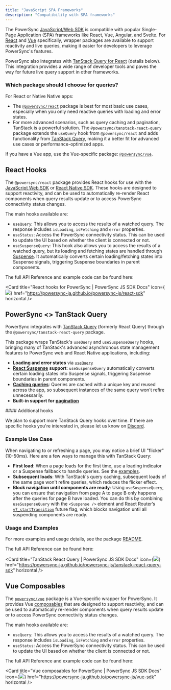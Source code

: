 ```yaml
---
title: "JavaScript SPA Frameworks"
description: "Compatibility with SPA frameworks"
---
```


The PowerSync [JavaScript/Web SDK](../js-web) is compatible with popular Single-Page Application (SPA) frameworks like React, Vue, Angular, and Svelte. For [React](#react-hooks) and [Vue](#vue-composables) specifically, wrapper packages are available to support reactivity and live queries, making it easier for developers to leverage PowerSync's features.

PowerSync also integrates with [TanStack Query for React](#powersync-less-than-greater-than-tanstack) (details below). This integration provides a wide range of developer tools and paves the way for future live query support in other frameworks.

### Which package should I choose for queries?

For React or Native Native apps:

* The [`@powersync/react`](#react-hooks) package is best for most basic use cases, especially when you only need reactive queries with loading and error states.
* For more advanced scenarios, such as query caching and pagination, TanStack is a powerful solution. The [`@powersync/tanstack-react-query`](#powersync-less-than-greater-than-tanstack) package extends the `useQuery` hook from `@powersync/react` and adds functionality from [TanStack Query](https://tanstack.com/query/latest/docs/framework/react/overview), making it a better fit for advanced use cases or performance-optimized apps.

If you have a Vue app, use the Vue-specific package: [`@powersync/vue`](#vue-composables).

## React Hooks

<Card
  title="npm: @powersync/react"
  icon="npm"
  href="https://www.npmjs.com/package/@powersync/react"
  horizontal
/>

The `@powersync/react` package provides React hooks for use with the [JavaScript Web SDK](./) or [React Native SDK](../react-native-and-expo/). These hooks are designed to support reactivity, and can be used to automatically re-render React components when query results update or to access PowerSync connectivity status changes.

The main hooks available are:

* `useQuery`: This allows you to access the results of a watched query. The response includes `isLoading`, `isFetching` and `error` properties.
* `useStatus`: Access the PowerSync connectivity status. This can be used to update the UI based on whether the client is connected or not.
* `useSuspenseQuery`: This hook also allows you to access the results of a watched query, but its loading and fetching states are handled through [Suspense](https://react.dev/reference/react/Suspense). It automatically converts certain loading/fetching states into Suspense signals, triggering Suspense boundaries in parent components.

The full API Reference and example code can be found here:

<Card
  title="React hooks for PowerSync | PowerSync JS SDK Docs"
  icon={<img src="/images/logo.png"/>}
  href="https://powersync-ja.github.io/powersync-js/react-sdk"
  horizontal
/>

## PowerSync \<\> TanStack Query

PowerSync integrates with [TanStack Query](https://tanstack.com/query/latest/docs/framework/react/overview) (formerly React Query) through the `@powersync/tanstack-react-query` package.

<Card
  title="npm: @powersync/tanstack-react-query"
  icon="npm"
  href="https://www.npmjs.com/package/@powersync/tanstack-react-query"
  horizontal
/>

This package wraps TanStack's `useQuery` and `useSuspenseQuery` hooks, bringing many of TanStack's advanced asynchronous state management features to PowerSync web and React Native applications, including:

* **Loading and error states** via [`useQuery`](https://tanstack.com/query/latest/docs/framework/react/guides/queries)
* [**React Suspense**](https://tanstack.com/query/latest/docs/framework/react/guides/suspense) **support**: `useSuspenseQuery` automatically converts certain loading states into Suspense signals, triggering Suspense boundaries in parent components.
* [**Caching queries**](https://tanstack.com/query/latest/docs/framework/react/guides/caching): Queries are cached with a unique key and reused across the app, so subsequent instances of the same query won't refire unnecessarily.
* **Built-in support for** [**pagination**](https://tanstack.com/query/latest/docs/framework/react/guides/paginated-queries)

<Info>
#### Additional hooks

We plan to support more TanStack Query hooks over time. If there are specific hooks you're interested in, please let us know on [Discord](https://discord.gg/powersync).
</Info>

### Example Use Case

When navigating to or refreshing a page, you may notice a brief UI "flicker" (10-50ms). Here are a few ways to manage this with TanStack Query:

* **First load**: When a page loads for the first time, use a loading indicator or a Suspense fallback to handle queries. See the [examples](https://www.npmjs.com/package/@powersync/tanstack-react-query#usage).
* **Subsequent loads**: With TanStack's query caching, subsequent loads of the same page won't refire queries, which reduces the flicker effect.
* **Block navigation until components are ready**: Using `useSuspenseQuery`, you can ensure that navigation from page A to page B only happens after the queries for page B have loaded. You can do this by combining `useSuspenseQuery` with the `<Suspense />` element and React Router’s [`v7_startTransition`](https://reactrouter.com/en/main/upgrading/future#v7\_starttransition) future flag, which blocks navigation until all suspending components are ready.

### Usage and Examples

For more examples and usage details, see the package [README](https://www.npmjs.com/package/@powersync/tanstack-react-query).

The full API Reference can be found here:

<Card
  title="TanStack React Query | PowerSync JS SDK Docs"
  icon={<img src="/images/logo.png"/>}
  href="https://powersync-ja.github.io/powersync-js/tanstack-react-query-sdk"
  horizontal
/>

## Vue Composables

<Card
  title="npm: @powersync/vue"
  icon="npm"
  href="https://www.npmjs.com/package/@powersync/vue"
  horizontal
/>

The [`powersync/vue`](https://www.npmjs.com/package/@powersync/vue) package is a Vue-specific wrapper for PowerSync. It provides Vue [composables](https://vuejs.org/guide/reusability/composables) that are designed to support reactivity, and can be used to automatically re-render components when query results update or to access PowerSync connectivity status changes.

The main hooks available are:

* `useQuery`: This allows you to access the results of a watched query. The response includes `isLoading`, `isFetching` and `error` properties.
* `useStatus`: Access the PowerSync connectivity status. This can be used to update the UI based on whether the client is connected or not.

The full API Reference and example code can be found here:

<Card
  title="Vue composables for PowerSync | PowerSync JS SDK Docs"
  icon={<img src="/images/logo.png"/>}
  href="https://powersync-ja.github.io/powersync-js/vue-sdk"
  horizontal
/>